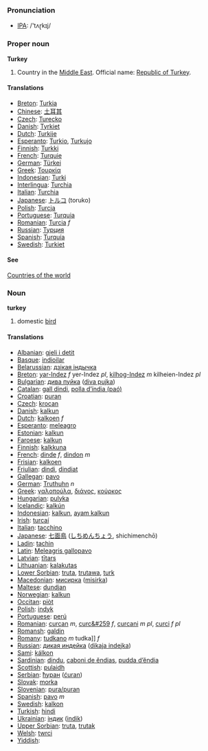 === Pronunciation ===
*[[w:IPA|IPA]]: /'tʌɽkɪj/

=== Proper noun ===
'''Turkey'''
# Country in the [[Middle East]]. Official name: [[Republic of Turkey]].
====Translations====
*[[Breton]]: [[Turkia]]
*[[Chinese]]: [[土耳其]]
*[[Czech]]: [[Turecko]]
*[[Danish]]: [[Tyrkiet]]
*[[Dutch]]: [[Turkije]]
*[[Esperanto]]: [[Turkio]], [[Turkujo]]
*[[Finnish]]: [[Turkki]]
*[[French]]: [[Turquie]]
*[[German]]: [[Türkei]]
*[[Greek]]: [[Τουρκία]]
*[[Indonesian]]: [[Turki]]
*[[Interlingua]]: [[Turchia]]
*[[Italian]]: [[Turchia]]
*[[Japanese]]: [[トルコ]] (toruko)
*[[Polish]]: [[Turcja]]
*[[Portuguese]]: [[Turquia]]
*[[Romanian]]: [[Turcia]] ''f''
*[[Russian]]: [[Турция]]
*[[Spanish]]: [[Turquía]]
*[[Swedish]]: [[Turkiet]]

====See====
[[Countries of the world]]

=== Noun ===
'''turkey'''
# domestic [[bird]]

==== Translations ====
*[[Albanian]]: [[gjeli i detit]]
*[[Basque]]: [[indioilar]]
*[[Belarussian]]: [[дзікая індычка]]
*[[Breton]]: [[yar-Indez]] ''f''  yer-Indez ''pl'', [[kilhog-Indez]] ''m''  kilheien-Indez ''pl''
*[[Bulgarian]]: [[дива пуйка]] ([[diva pujka]])
*[[Catalan]]: [[gall dindi]], [[polla d’índia (paó)]]
*[[Croatian]]: [[puran]]
*[[Czech]]: [[krocan]]
*[[Danish]]: [[kalkun]]
*[[Dutch]]: [[kalkoen]] ''f''
*[[Esperanto]]: [[meleagro]]
*[[Estonian]]: [[kalkun]]
*[[Faroese]]: [[kalkun]]
*[[Finnish]]: [[kalkkuna]]
*[[French]]: [[dinde]] ''f'', [[dindon]] ''m''
*[[Frisian]]: [[kalkoen]]
*[[Friulian]]: [[dindi]], [[dindiat]]
*[[Gallegan]]: [[pavo]]
*[[German]]: [[Truthuhn]] ''n''
*[[Greek]]: [[γαλοπούλα]], [[διάνος]], [[κούρκος]] '' ''
*[[Hungarian]]: [[pulyka]]
*[[Icelandic]]: [[kalkún]]
*[[Indonesian]]: [[kalkun]], [[ayam kalkun]]
*[[Irish]]: [[turcaí]]
*[[Italian]]: [[tacchino]] '' ''
*[[Japanese]]: [[七面鳥]] ([[しちめんちょう]], shichimenchō)
*[[Ladin]]: [[tachin]]
*[[Latin]]: [[Meleagris gallopavo]] '' ''
*[[Latvian]]: [[tītars]]
*[[Lithuanian]]: [[kalakutas]]
*[[Lower Sorbian]]: [[truta]], [[trutawa]], [[turk]]
*[[Macedonian]]: [[мисирка]] ([[misirka]])
*[[Maltese]]: [[dundjan]]
*[[Norwegian]]: [[kalkun]]
*[[Occitan]]: [[piòt]]
*[[Polish]]: [[indyk]] '' ''
*[[Portuguese]]: [[perú]]
*[[Romanian]]: [[curcan]] ''m'', [[curc&#259]] ''f'', [[curcani]] ''m pl'', [[curci]] ''f pl''
*[[Romansh]]: [[galdin]]
*[[Romany]]: [[tudkano]] ''m'' tudka]] ''f''
*[[Russian]]: [[дикая индейка]] ([[dikaja indejka]]) '' ''
*[[Sami]]: [[kálkon]]
*[[Sardinian]]: [[dindu]], [[caboni de ěndias]], [[pudda d’ěndia]]
*[[Scottish]]: [[pulaidh]]
*[[Serbian]]: [[ћуран]] ([[ćuran]])
*[[Slovak]]: [[morka]]
*[[Slovenian]]: [[pura/puran]]
*[[Spanish]]: [[pavo]] ''m''
*[[Swedish]]: [[kalkon]]
*[[Turkish]]: [[hindi]]
*[[Ukrainian]]: [[індик]] ([[indik]])
*[[Upper Sorbian]]: [[truta]], [[trutak]]
*[[Welsh]]: [[twrci]]
*[[Yiddish]]: [[]]